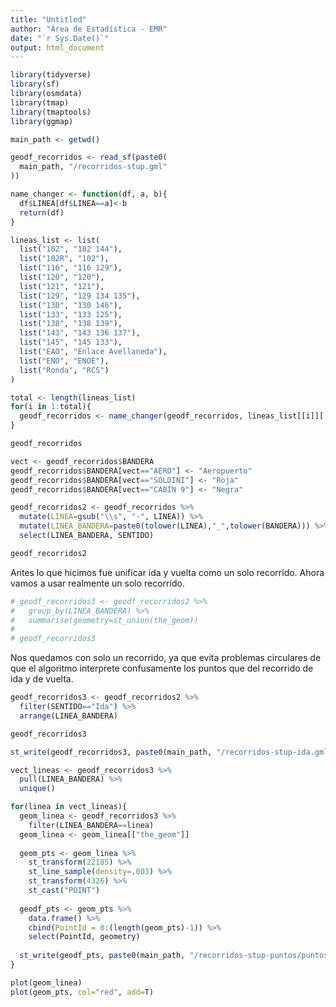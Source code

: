 ---
title: "Untitled"
author: "Área de Estadística - EMR"
date: "`r Sys.Date()`"
output: html_document
---

```{r}
library(tidyverse)
library(sf)
library(osmdata)
library(tmap)
library(tmaptools)
library(ggmap)
```

```{r}
main_path <- getwd()
```

```{r}
geodf_recorridos <- read_sf(paste0(
  main_path, "/recorridos-stup.gml"
))
```

```{r}
name_changer <- function(df, a, b){
  df$LINEA[df$LINEA==a]<-b
  return(df)
}
```

```{r}
lineas_list <- list(
  list("102", "102 144"),
  list("102R", "102"),
  list("116", "116 129"),
  list("120", "120"),
  list("121", "121"),
  list("129", "129 134 135"),
  list("130", "130 146"),
  list("133", "133 125"),
  list("138", "138 139"),
  list("143", "143 136 137"),
  list("145", "145 133"),
  list("EAO", "Enlace Avellaneda"),
  list("ENO", "ENOE"),
  list("Ronda", "RCS")
)
```

```{r}
total <- length(lineas_list)
for(i in 1:total){
  geodf_recorridos <- name_changer(geodf_recorridos, lineas_list[[i]][[1]], lineas_list[[i]][[2]])
}
```

```{r}
geodf_recorridos
```

```{r}
vect <- geodf_recorridos$BANDERA
geodf_recorridos$BANDERA[vect=="AERO"] <- "Aeropuerto"
geodf_recorridos$BANDERA[vect=="SOLDINI"] <- "Roja"
geodf_recorridos$BANDERA[vect=="CABIN 9"] <- "Negra"
```

```{r}
geodf_recorridos2 <- geodf_recorridos %>% 
  mutate(LINEA=gsub("\\s", "-", LINEA)) %>% 
  mutate(LINEA_BANDERA=paste0(tolower(LINEA),"_",tolower(BANDERA))) %>% 
  select(LINEA_BANDERA, SENTIDO)
```

```{r}
geodf_recorridos2
```

Antes lo que hicimos fue unificar ida y vuelta como un solo recorrido. Ahora vamos a usar realmente un solo recorrido.
```{r}
# geodf_recorridos3 <- geodf_recorridos2 %>% 
#   group_by(LINEA_BANDERA) %>% 
#   summarise(geometry=st_union(the_geom))
# 
# geodf_recorridos3
```

Nos quedamos con solo un recorrido, ya que evita problemas circulares de que el algoritmo interprete confusamente los puntos que del recorrido de ida y de vuelta.
```{r}
geodf_recorridos3 <- geodf_recorridos2 %>%
  filter(SENTIDO=="Ida") %>% 
  arrange(LINEA_BANDERA)

geodf_recorridos3
```

```{r}
st_write(geodf_recorridos3, paste0(main_path, "/recorridos-stup-ida.gml"))
```

```{r}
vect_lineas <- geodf_recorridos3 %>% 
  pull(LINEA_BANDERA) %>% 
  unique()

for(linea in vect_lineas){
  geom_linea <- geodf_recorridos3 %>% 
    filter(LINEA_BANDERA==linea)
  geom_linea <- geom_linea[["the_geom"]]
  
  geom_pts <- geom_linea %>% 
    st_transform(22185) %>%
    st_line_sample(density=.003) %>%
    st_transform(4326) %>% 
    st_cast("POINT")
  
  geodf_pts <- geom_pts %>% 
    data.frame() %>% 
    cbind(PointId = 0:(length(geom_pts)-1)) %>% 
    select(PointId, geometry)
  
  st_write(geodf_pts, paste0(main_path, "/recorridos-stup-puntos/puntos-", linea, ".gml"))
}
```

```{r}
plot(geom_linea)
plot(geom_pts, col="red", add=T)
```















